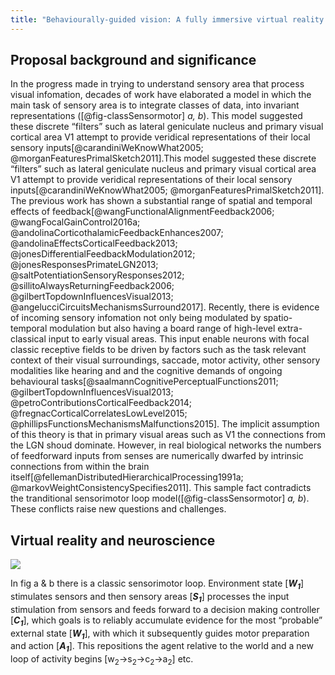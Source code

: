 ```yaml
---
title: "Behaviourally-guided vision: A fully immersive virtual reality study of non-human primate sensory processing"
---
```


## Proposal background and significance

In the progress made in trying to understand sensory area that process visual infomation, decades of work have elaborated a model in which the main task of sensory area is to integrate classes of data, into invariant representations ([@fig-classSensormotor] *a, b*). This model suggested these discrete "filters" such as lateral geniculate nucleus and primary visual cortical area V1 attempt to provide veridical representations of their local sensory inputs[@carandiniWeKnowWhat2005; @morganFeaturesPrimalSketch2011].This model suggested these discrete "filters" such as lateral geniculate nucleus and primary visual cortical area V1 attempt to provide veridical representations of their local sensory inputs[@carandiniWeKnowWhat2005; @morganFeaturesPrimalSketch2011]. The previous work has shown a substantial range of spatial and temporal effects of feedback[@wangFunctionalAlignmentFeedback2006; @wangFocalGainControl2016a; @andolinaCorticothalamicFeedbackEnhances2007; @andolinaEffectsCorticalFeedback2013; @jonesDifferentialFeedbackModulation2012; @jonesResponsesPrimateLGN2013; @saltPotentiationSensoryResponses2012; @sillitoAlwaysReturningFeedback2006; @gilbertTopdownInfluencesVisual2013; @angelucciCircuitsMechanismsSurround2017]. Recently, there is evidence of incoming sensory infomation not only being modulated by spatio-temporal modulation but also having a board range of high-level extra-classical input to early visual areas. This input enable neurons with focal classic receptive fields to be driven by factors such as the task relevant context of their visual surroundings, saccade, motor activity, other sensory modalities like hearing and and the cognitive demands of ongoing behavioural tasks[@saalmannCognitivePerceptualFunctions2011; @gilbertTopdownInfluencesVisual2013; @petroContributionsCorticalFeedback2014; @fregnacCorticalCorrelatesLowLevel2015; @phillipsFunctionsMechanismsMalfunctions2015]. The implicit assumption of this theory is that in primary visual areas such as V1 the connections from the LGN shoud dominate. However, in real biological networks the numbers of feedforward inputs from senses are numerically dwarfed by intrinsic connections from within the brain itself[@fellemanDistributedHierarchicalProcessing1991a; @markovWeightConsistencySpecifies2011]. This sample fact contradicts the tranditional sensorimotor loop model([@fig-classSensormotor] *a, b*). These conflicts raise new questions and challenges.

## Virtual reality and neuroscience


:::{#fig-classSensormotor}

![](assets/images/classSensorimotor.png)

In fig a & b there is a classic sensorimotor loop. Environment state [***W~1~***] stimulates sensors and then sensory areas [***S~1~***] processes the input stimulation from sensors and feeds forward to a decision making controller [***C~1~***], which goals is to reliably accumulate evidence for the most "probable" external state [***W~1~***], with which it subsequently guides motor preparation and action [***A~1~***]. This repositions the agent relative to the world and a new loop of activity begins [w~2~→s~2~→c~2~→a~2~] etc.
:::
